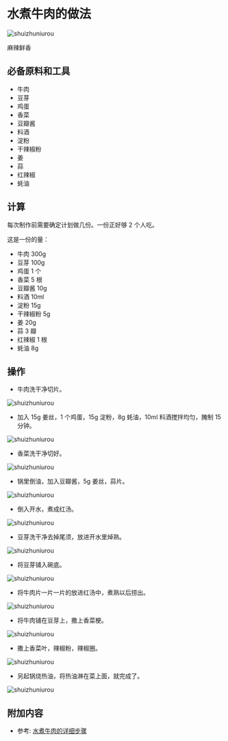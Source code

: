 # 水煮牛肉的做法

![shuizhuniurou](./sznr1.jpg)

麻辣鲜香

## 必备原料和工具

- 牛肉
- 豆芽
- 鸡蛋
- 香菜
- 豆瓣酱
- 料酒
- 淀粉
- 干辣椒粉
- 姜
- 蒜
- 红辣椒
- 蚝油

## 计算

每次制作前需要确定计划做几份。一份正好够 2 个人吃。

这是一份的量：

- 牛肉 300g
- 豆芽 100g
- 鸡蛋 1 个
- 香菜 5 根
- 豆瓣酱 10g
- 料酒 10ml
- 淀粉 15g
- 干辣椒粉 5g
- 姜 20g
- 蒜 3 瓣
- 红辣椒 1 根
- 蚝油 8g

## 操作

- 牛肉洗干净切片。

![shuizhuniurou](./sznr2.jpg)

- 加入 15g 姜丝，1 个鸡蛋，15g 淀粉，8g 蚝油，10ml 料酒搅拌均匀，腌制 15 分钟。

![shuizhuniurou](./sznr3.jpg)

- 香菜洗干净切好。

![shuizhuniurou](./sznr4.jpg)

- 锅里倒油，加入豆瓣酱，5g 姜丝，蒜片。

![shuizhuniurou](./sznr5.jpg)

- 倒入开水，煮成红汤。

![shuizhuniurou](./sznr6.jpg)

- 豆芽洗干净去掉尾须，放进开水里焯熟。

![shuizhuniurou](./sznr7.jpg)

- 将豆芽铺入碗底。

![shuizhuniurou](./sznr8.jpg)

- 将牛肉片一片一片的放进红汤中，煮熟以后捞出。

![shuizhuniurou](./sznr9.jpg)

- 将牛肉铺在豆芽上，撒上香菜梗。

![shuizhuniurou](./sznr10.jpg)

- 撒上香菜叶，辣椒粉，辣椒圈。

![shuizhuniurou](./sznr11.jpg)

- 另起锅烧热油，将热油淋在菜上面，就完成了。

![shuizhuniurou](./sznr12.jpg)

## 附加内容

- 参考: [水煮牛肉的详细步骤](https://www.zhms.cn/recipe/blrqm.html?source=2)


